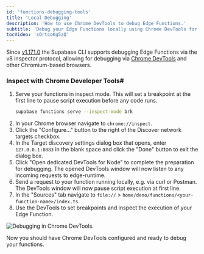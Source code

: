 ```yaml
---
id: 'functions-debugging-tools'
title: 'Local Debugging'
description: 'How to use Chrome DevTools to debug Edge Functions.'
subtitle: 'Debug your Edge Functions locally using Chrome DevTools for easy breakpoint debugging and code inspection.'
tocVideo: 'sOrtcoKg5zQ'
---
```


Since [v1.171.0](https://github.com/supabase/cli/releases/tag/v1.171.0) the Supabase CLI supports debugging Edge Functions via the v8 inspector protocol, allowing for debugging via [Chrome DevTools](https://developer.chrome.com/docs/devtools/) and other Chromium-based browsers.

### Inspect with Chrome Developer Tools#

1.  Serve your functions in inspect mode. This will set a breakpoint at the first line to pause script execution before any code runs.
    ```bash
    supabase functions serve --inspect-mode brk
    ```
2.  In your Chrome browser navigate to `chrome://inspect`.
3.  Click the "Configure..." button to the right of the Discover network targets checkbox.
4.  In the Target discovery settings dialog box that opens, enter `127.0.0.1:8083` in the blank space and click the "Done" button to exit the dialog box.
5.  Click "Open dedicated DevTools for Node" to complete the preparation for debugging. The opened DevTools window will now listen to any incoming requests to edge-runtime.
6.  Send a request to your function running locally, e.g. via curl or Postman. The DevTools window will now pause script execution at first line.
7.  In the "Sources" tab navigate to `file://` > `home/deno/functions/<your-function-name>/index.ts`.
8.  Use the DevTools to set breakpoints and inspect the execution of your Edge Function.

![Debugging in Chrome DevTools.](/docs/img/guides/functions/debug-chrome-devtools.png)

Now you should have Chrome DevTools configured and ready to debug your functions.
